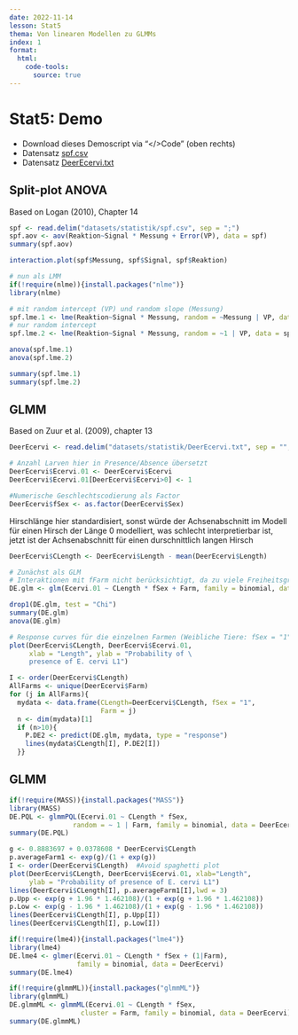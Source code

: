 ```yaml
---
date: 2022-11-14
lesson: Stat5
thema: Von linearen Modellen zu GLMMs
index: 1
format:
  html:
    code-tools:
      source: true
---
```


# Stat5: Demo

- Download dieses Demoscript via "\</\>Code" (oben rechts)
- Datensatz [spf.csv](https://moodle.zhaw.ch/mod/resource/view.php?id=606657)
- Datensatz [DeerEcervi.txt](https://moodle.zhaw.ch/mod/resource/view.php?id=606658)

## Split-plot ANOVA
Based on Logan (2010), Chapter 14

```r
spf <- read.delim("datasets/statistik/spf.csv", sep = ";") 
spf.aov <- aov(Reaktion~Signal * Messung + Error(VP), data = spf)
summary(spf.aov)

interaction.plot(spf$Messung, spf$Signal, spf$Reaktion)

# nun als LMM
if(!require(nlme)){install.packages("nlme")}
library(nlme)

# mit random intercept (VP) und random slope (Messung)
spf.lme.1 <- lme(Reaktion~Signal * Messung, random = ~Messung | VP, data = spf)
# nur random intercept
spf.lme.2 <- lme(Reaktion~Signal * Messung, random = ~1 | VP, data = spf)

anova(spf.lme.1)
anova(spf.lme.2)

summary(spf.lme.1)
summary(spf.lme.2)
```

## GLMM
Based on Zuur et al. (2009), chapter 13

```r
DeerEcervi <- read.delim("datasets/statistik/DeerEcervi.txt", sep = "", stringsAsFactors = T)

# Anzahl Larven hier in Presence/Absence übersetzt
DeerEcervi$Ecervi.01 <- DeerEcervi$Ecervi
DeerEcervi$Ecervi.01[DeerEcervi$Ecervi>0] <- 1

#Numerische Geschlechtscodierung als Factor
DeerEcervi$fSex <- as.factor(DeerEcervi$Sex)
```

Hirschlänge hier standardisiert, sonst würde der Achsenabschnitt im Modell für einen Hirsch der Länge 0 modelliert, was schlecht interpretierbar ist, jetzt ist der Achsenabschnitt für einen durschnittlich langen Hirsch

```r
DeerEcervi$CLength <- DeerEcervi$Length - mean(DeerEcervi$Length)

# Zunächst als GLM
# Interaktionen mit fFarm nicht berücksichtigt, da zu viele Freiheitsgrade verbraucht würden
DE.glm <- glm(Ecervi.01 ~ CLength * fSex + Farm, family = binomial, data = DeerEcervi)

drop1(DE.glm, test = "Chi")
summary(DE.glm)
anova(DE.glm)

# Response curves für die einzelnen Farmen (Weibliche Tiere: fSex = "1" )
plot(DeerEcervi$CLength, DeerEcervi$Ecervi.01,
     xlab = "Length", ylab = "Probability of \
     presence of E. cervi L1")

I <- order(DeerEcervi$CLength)
AllFarms <- unique(DeerEcervi$Farm)
for (j in AllFarms){
  mydata <- data.frame(CLength=DeerEcervi$CLength, fSex = "1",
                       Farm = j)
  n <- dim(mydata)[1]
  if (n>10){
    P.DE2 <- predict(DE.glm, mydata, type = "response")
    lines(mydata$CLength[I], P.DE2[I])
  }}
```

## GLMM

```r
if(!require(MASS)){install.packages("MASS")}
library(MASS)
DE.PQL <- glmmPQL(Ecervi.01 ~ CLength * fSex,
                random = ~ 1 | Farm, family = binomial, data = DeerEcervi)
summary(DE.PQL)

g <- 0.8883697 + 0.0378608 * DeerEcervi$CLength
p.averageFarm1 <- exp(g)/(1 + exp(g))
I <- order(DeerEcervi$CLength)  #Avoid spaghetti plot
plot(DeerEcervi$CLength, DeerEcervi$Ecervi.01, xlab="Length",
     ylab = "Probability of presence of E. cervi L1")
lines(DeerEcervi$CLength[I], p.averageFarm1[I],lwd = 3)
p.Upp <- exp(g + 1.96 * 1.462108)/(1 + exp(g + 1.96 * 1.462108))
p.Low <- exp(g - 1.96 * 1.462108)/(1 + exp(g - 1.96 * 1.462108))
lines(DeerEcervi$CLength[I], p.Upp[I])
lines(DeerEcervi$CLength[I], p.Low[I])

if(!require(lme4)){install.packages("lme4")}
library(lme4)
DE.lme4 <- glmer(Ecervi.01 ~ CLength * fSex + (1|Farm), 
                 family = binomial, data = DeerEcervi)
summary(DE.lme4)

if(!require(glmmML)){install.packages("glmmML")}
library(glmmML)
DE.glmmML <- glmmML(Ecervi.01 ~ CLength * fSex,
                  cluster = Farm, family = binomial, data = DeerEcervi)
summary(DE.glmmML)
```
